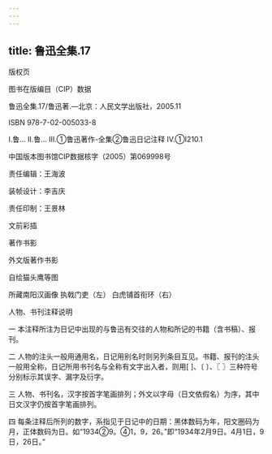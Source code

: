 ```yaml
---
---
---
```

title: 鲁迅全集.17
---




版权页


图书在版编目（CIP）数据

鲁迅全集.17/鲁迅著.—北京：人民文学出版社，2005.11

ISBN 978-7-02-005033-8

Ⅰ.鲁… Ⅱ.鲁… Ⅲ.①鲁迅著作-全集②鲁迅日记注释 Ⅳ.①I210.1

中国版本图书馆CIP数据核字（2005）第069998号

责任编辑：王海波

装帧设计：李吉庆

责任印制：王景林





文前彩插




著作书影



外文版著作书影



自绘猫头鹰等图



所藏南阳汉画像 执戟门吏（左） 白虎铺首衔环（右）





人物、书刊注释说明


一 本注释所注为日记中出现的与鲁迅有交往的人物和所记的书籍（含书稿）、报刊。

二 人物的注头一般用通用名，日记用别名时则另列条目互见。书籍、报刊的注头一般用全称，日记所用书刊名与全称有文字出入者，则用[ ]、〔 〕、〖 〗三种符号分别标示其误字、漏字及衍字。

三 人物、书刊名，汉字按首字笔画排列；外文以字母（日文依假名）为序，其中日文汉字仍按首字笔画排列。

四 每条注释后所列的数字，系指见于日记中的日期：黑体数码为年，阳文圈码为月，正体数码为日。如“1934②9。④1，9，26。”即“1934年2月9日。4月1日，9日，26日。”